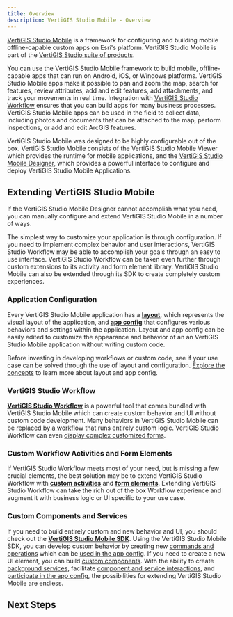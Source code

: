 ```yaml
---
title: Overview
description: VertiGIS Studio Mobile - Overview
---
```



[VertiGIS Studio Mobile](https://www.vertigisstudio.com/products/vertigis-studio-mobile/) is a framework for configuring and building mobile offline-capable custom apps on Esri's platform. VertiGIS Studio Mobile is part of the [VertiGIS Studio suite of products](https://www.vertigisstudio.com/products/).

You can use the VertiGIS Studio Mobile framework to build mobile, offline-capable apps that can run on Android, iOS, or Windows platforms. VertiGIS Studio Mobile apps make it possible to pan and zoom the map, search for features, review attributes, add and edit features, add attachments, and track your movements in real time. Integration with [VertiGIS Studio Workflow](../workflow/overview.mdx) ensures that you can build apps for many business processes. VertiGIS Studio Mobile apps can be used in the field to collect data, including photos and documents that can be attached to the map, perform inspections, or add and edit ArcGIS features.

VertiGIS Studio Mobile was designed to be highly configurable out of the box. VertiGIS Studio Mobile consists of the VertiGIS Studio Mobile Viewer which provides the runtime for mobile applications, and the [VertiGIS Studio Mobile Designer](https://apps.vertigisstudio.com/mobile/designer/), which provides a powerful interface to configure and deploy VertiGIS Studio Mobile Applications.

<DesignerCallout />

## Extending VertiGIS Studio Mobile

If the VertiGIS Studio Mobile Designer cannot accomplish what you need, you can manually configure and extend VertiGIS Studio Mobile in a number of ways.

The simplest way to customize your application is through configuration. If you need to implement complex behavior and user interactions, VertiGIS Studio Workflow may be able to accomplish your goals through an easy to use interface. VertiGIS Studio Workflow can be taken even further through custom extensions to its activity and form element library. VertiGIS Studio Mobile can also be extended through its SDK to create completely custom experiences.

<ExtensibilitySpectrum
    configLink="#application-configuration"
    workflowLink="#vertigis-studio-workflow"
    customWorkflowLink="#custom-workflow-activities-and-form-elements"
    customCodeLink="#custom-components-and-services"
/>

### Application Configuration

Every VertiGIS Studio Mobile application has a [**layout**](configuration-layout-getting-started.mdx), which represents the visual layout of the application, and [**app config**](configuration-app-config-getting-started.mdx) that configures various behaviors and settings within the application. Layout and app config can be easily edited to customize the appearance and behavior of an an VertiGIS Studio Mobile application without writing custom code.

Before investing in developing workflows or custom code, see if your use case can be solved through the use of layout and configuration. [Explore the concepts](key-concepts.mdx) to learn more about layout and app config.

### VertiGIS Studio Workflow

[**VertiGIS Studio Workflow**](https://docs.geocortex.com/workflow/) is a powerful tool that comes bundled with VertiGIS Studio Mobile which can create custom behavior and UI without custom code development. Many behaviors in VertiGIS Studio Mobile can be [replaced by a workflow](tutorial-change-default-map-click-behavior.mdx) that runs entirely custom logic. VertiGIS Studio Workflow can even [display complex customized forms](https://docs.geocortex.com/workflow/latest/help/Default.htm#wf5/help/forms.htm).

### Custom Workflow Activities and Form Elements

If VertiGIS Studio Workflow meets most of your need, but is missing a few crucial elements, the best solution may be to extend VertiGIS Studio Workflow with **[custom activities](tutorial-implement-custom-activity.mdx)** and **[form elements](tutorial-implement-custom-form-elements.mdx)**. Extending VertiGIS Studio Workflow can take the rich out of the box Workflow experience and augment it with business logic or UI specific to your use case.

### Custom Components and Services

If you need to build entirely custom and new behavior and UI, you should check out the [**VertiGIS Studio Mobile SDK**](sdk-overview.mdx). Using the VertiGIS Studio Mobile SDK, you can develop custom behavior by creating new [commands and operations](tutorial-implement-command-operation.mdx) which can be [used in the app config](configuration-commands-operations.mdx). If you need to create a new UI element, you can build [custom components](sdk-components-create.mdx). With the ability to create [background services](tutorial-implement-service-fetch-dynamic-data.mdx), facilitate [component and service interactions](sdk-component-service-interactions.mdx), and [participate in the app config](tutorial-implement-component-participate-app-config.mdx), the possibilities for extending VertiGIS Studio Mobile are endless.

## Next Steps

<UseCaseContainer>
    <UseCaseCard
        title="Layout and App Config"
        description="Learn more about the layout and app config"
        link={useBaseUrl("docs/mobile/key-concepts")}
    />
    <UseCaseCard
        title="Running Workflows in VertiGIS Studio Mobile"
        description="Learn how to build and run a workflow in VertiGIS Studio Mobile"
        link="https://docs.geocortex.com/mobileviewer/latest/admin-help/Default.htm#gmv/designer/add-a-workflow-to-an-app.htm"
    />
    <UseCaseCard
        title="Building Custom Workflow Activities"
        description="Learn how to build custom workflow activities for VertiGIS Studio Mobile"
        link={useBaseUrl(
            "docs/mobile/tutorial-implement-custom-activity"
        )}
    />
    <UseCaseCard
        title="VertiGIS Studio Mobile SDK"
        description="Develop custom commands and operations, components, and services using the VertiGIS Studio Mobile SDK"
        link={useBaseUrl("docs/mobile/sdk-overview")}
    />
</UseCaseContainer>
